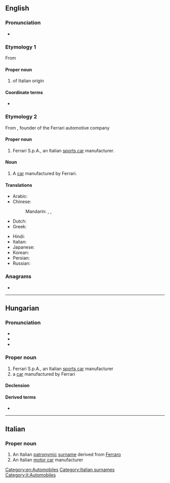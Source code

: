 {{also|ferrari}}
==English==
{{wikipedia}}

===Pronunciation===
* {{IPA|en|/fəˈɹɑːɹi/}}

===Etymology 1===
From {{der|en|it|Ferrari}}

====Proper noun====
{{en-proper-noun|Ferraris}}

# {{surname|en|nodot=1|from=Italian}} of Italian origin

====Coordinate terms====
* {{l|en|Smith}} {{gloss|equivalent surname of English language origin}}

===Etymology 2===
From {{w|lang=en|Enzo Ferrari}}, founder of the Ferrari automotive company

====Proper noun====
{{en-proper noun}}

# Ferrari S.p.A., an Italian [[sports car]] manufacturer.

====Noun====
{{en-noun}}

# A [[car]] manufactured by Ferrari.

====Translations====
{{trans-top|Italian car}}
* Arabic: {{t|ar|فِيرَارِي|m|tr=firārī}}
* Chinese:
*: Mandarin: {{t|cmn|法拉利汽車|sc=Hani}}, {{t|cmn|法拉利汽车|tr=Fǎlālì qìchē|sc=Hani}}, {{t+|cmn|法拉利|tr=Fǎlālì|sc=Hani}}
* Dutch: {{t|nl|Ferrari}}
* Greek: {{t|el|Φερράρι}}
{{trans-mid}}
* Hindi: {{t|hi|फ़ेरारी|sc=Deva}}
* Italian: {{t|it|Ferrari|f}}
* Japanese: {{t|ja|フェラーリ|tr=Ferāri|sc=Jpan}}
* Korean: {{t|ko|^페라리|sc=Kore}}
* Persian: {{t+|fa|فراری|tr=ferâri|sc=fa-Arab}}
* Russian: {{t|ru|Ферра́ри|f}}
{{trans-bottom}}

===Anagrams===
* {{anagrams|en|a=aefirrr|Farrier|farrier}}

[[Category:en:Automobiles]]

----

==Hungarian==
{{wikipedia|lang=hu}}

===Pronunciation===
* {{hu-IPA}}
* {{hyphenation|hu|Fer|ra|ri}}
* {{rhymes|hu|ri}}

===Proper noun===
{{head|hu|proper noun}}

# Ferrari S.p.A., an Italian [[sports car]] manufacturer
# a [[car]] manufactured by Ferrari

====Declension====
{{hu-infl-nom|Ferrari|o}}{{hu-pos-tok|Ferrari|ja}}

====Derived terms====
* {{l|hu|ferraris}}

----

==Italian==

===Proper noun===
{{wikipedia|lang=it}}
{{head|it|proper nouns}}

# An Italian [[patronymic]] [[surname]] derived from [[Ferraro]]
# An Italian [[motor car]] manufacturer

[[Category:Italian surnames]]
[[Category:it:Automobiles]]